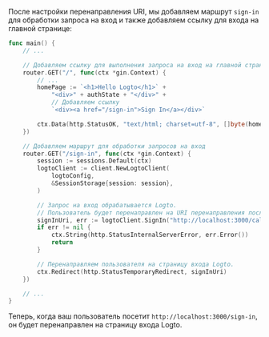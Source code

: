 После настройки перенаправления URI, мы добавляем маршрут `sign-in` для обработки запроса на вход и также добавляем ссылку для входа на главной странице:

```go title="main.go"
func main() {
	// ...

	// Добавляем ссылку для выполнения запроса на вход на главной странице
	router.GET("/", func(ctx *gin.Context) {
		// ...
		homePage := `<h1>Hello Logto</h1>` +
			"<div>" + authState + "</div>" +
			// Добавляем ссылку
			`<div><a href="/sign-in">Sign In</a></div>`

		ctx.Data(http.StatusOK, "text/html; charset=utf-8", []byte(homePage))
	})

	// Добавляем маршрут для обработки запросов на вход
	router.GET("/sign-in", func(ctx *gin.Context) {
		session := sessions.Default(ctx)
		logtoClient := client.NewLogtoClient(
			logtoConfig,
			&SessionStorage{session: session},
		)

		// Запрос на вход обрабатывается Logto.
		// Пользователь будет перенаправлен на URI перенаправления после входа.
		signInUri, err := logtoClient.SignIn("http://localhost:3000/callback")
		if err != nil {
			ctx.String(http.StatusInternalServerError, err.Error())
			return
		}

		// Перенаправляем пользователя на страницу входа Logto.
		ctx.Redirect(http.StatusTemporaryRedirect, signInUri)
	})

	// ...
}
```

Теперь, когда ваш пользователь посетит `http://localhost:3000/sign-in`, он будет перенаправлен на страницу входа Logto.
